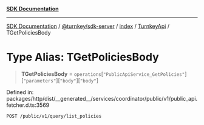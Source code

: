 [**SDK Documentation**](../../../../../../README.mdx)

***

[SDK Documentation](../../../../../../packages.mdx) / [@turnkey/sdk-server](../../../../README.mdx) / [index](../../../README.mdx) / [TurnkeyApi](../README.mdx) / TGetPoliciesBody

# Type Alias: TGetPoliciesBody

> **TGetPoliciesBody** = `operations`\[`"PublicApiService_GetPolicies"`\]\[`"parameters"`\]\[`"body"`\]\[`"body"`\]

Defined in: packages/http/dist/\_\_generated\_\_/services/coordinator/public/v1/public\_api.fetcher.d.ts:3569

`POST /public/v1/query/list_policies`
